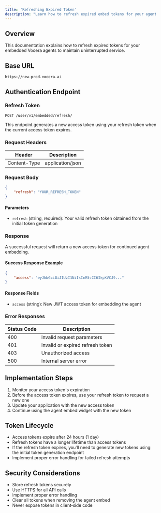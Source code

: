 ---
title: 'Refreshing Expired Token'
description: "Learn how to refresh expired embed tokens for your agent's continuous operation"
---

## Overview
This documentation explains how to refresh expired tokens for your embedded Vocera agents to maintain uninterrupted service.

## Base URL
```
https://new-prod.vocera.ai
```

## Authentication Endpoint
### Refresh Token
```
POST /user/v1/embedded/refresh/
```

This endpoint generates a new access token using your refresh token when the current access token expires.

### Request Headers
| Header | Description |
|--------|-------------|
| Content-Type | application/json |

### Request Body
```json
{
    "refresh": "YOUR_REFRESH_TOKEN"
}
```

#### Parameters
- `refresh` (string, required): Your valid refresh token obtained from the initial token generation

### Response
A successful request will return a new access token for continued agent embedding.

#### Success Response Example
```json
{
    "access": "eyJhbGciOiJIUzI1NiIsInR5cCI6IkpXVCJ9..."
}
```

#### Response Fields
- `access` (string): New JWT access token for embedding the agent

### Error Responses
| Status Code | Description |
|-------------|-------------|
| 400 | Invalid request parameters |
| 401 | Invalid or expired refresh token |
| 403 | Unauthorized access |
| 500 | Internal server error |

## Implementation Steps
1. Monitor your access token's expiration
2. Before the access token expires, use your refresh token to request a new one
3. Update your application with the new access token
4. Continue using the agent embed widget with the new token

## Token Lifecycle
- Access tokens expire after 24 hours (1 day)
- Refresh tokens have a longer lifetime than access tokens
- If the refresh token expires, you'll need to generate new tokens using the initial token generation endpoint
- Implement proper error handling for failed refresh attempts

## Security Considerations
- Store refresh tokens securely
- Use HTTPS for all API calls
- Implement proper error handling
- Clear all tokens when removing the agent embed
- Never expose tokens in client-side code
